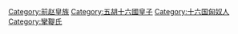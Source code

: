 [[Category:前赵皇族|Category:前赵皇族]]
[[Category:五胡十六國皇子|Category:五胡十六國皇子]]
[[Category:十六国匈奴人|Category:十六国匈奴人]]
[[Category:攣鞮氏|Category:攣鞮氏]]